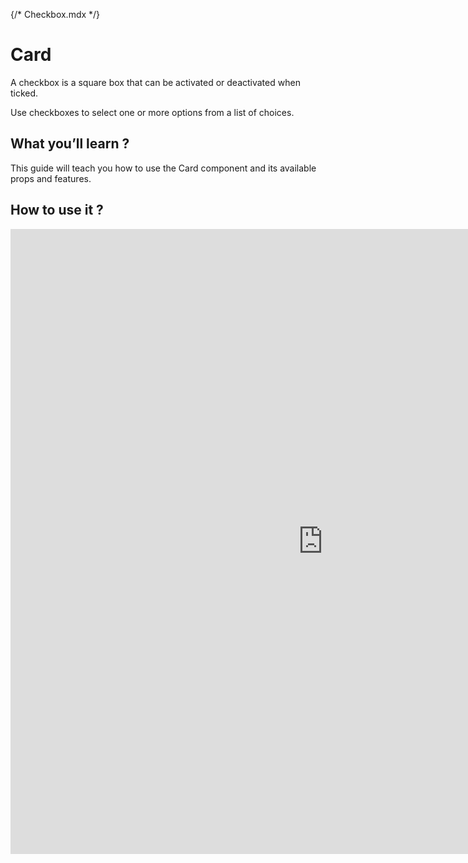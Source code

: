 {/* Checkbox.mdx */}



<Meta of={CheckboxStories} />

# Card

A checkbox is a square box that can be activated or deactivated when ticked. 

Use checkboxes to select one or more options from a list of choices.

## What you’ll learn ?
This guide will teach you how to use the Card component and its available props and features.

## How to use it ?
<iframe 
  src="https://xmc-hztl-foundation-storybook.vercel.app/?path=/story/components-authorable-shared-hztl-page-content-card--card" 
  width="1000" 
  height="1000" 
  frameborder="0">
</iframe>

##
<Canvas of={CheckboxStories.Card} />